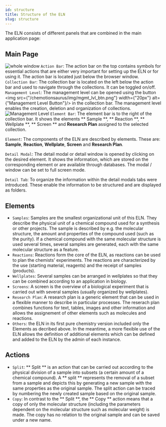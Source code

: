 ```yaml
---
id: structure
title: Structure of the ELN
slug: structure
---
```


The ELN consists of different panels that are combined in the main application page:
## Main Page
![whole window](/img/screen.png)
`Action Bar`: The action bar on the top contains symbols for essential actions that are either very important for setting up the ELN or for using it. The action bar is located just below the browser window.  
 `Collection Bar`: The collection bar is located on the left below the action bar and used to navigate through the collections. It can be toggled on/off.  
 `Management Level`: The management level can be opened using the button <img src={"/chemotionsaurus/img/mgmt_lvl_btn.png"} width={"20px"} alt={"Management Level Button"}/> in the collection bar. The management level enables the creation, deletion and organization of collections.  
 ![Management Level](/img/mgmt_lvl.png)
`Element Bar`: The element bar is to the right of the collection bar. It shows the elements ** Sample **, ** Reaction **, ** Wellplate **,  ** Screen ** and **Research Plan** assigned to the selected collection. 

`Element`: The components of the ELN are described by elements. These are:  **Sample**, **Reaction**, **Wellplate**, **Screen** and **Research Plan**.

`Detail Modal`: The detail modal or detail window is opened by clicking on the desired element. It shows the information, which are stored on the corresponding element or are available through databases. The modal / window can be set to full screen mode.

`Detail Tab`: To organize the information within the detail modals tabs were introduced. These enable the information to be structured and are displayed as folders.

## Elements
- `Samples`:
Samples are the smallest organizational unit of this ELN. They describe the physical unit of a chemical compound used for a synthesis or other projects. The sample is described by e.g. the molecular structure, the amount and properties of the compound used (such as the purity). If a chemical compound with the same molecular structure is used several times, several samples are generated, each with the same molecular structure as a feature.
- `Reactions`: Reactions form the core of the ELN, as reactions can be used to plan the chemists' experiments. The reactions are characterized by the use (starting material, reagents) and the receipt of samples (products).
- `Wellplates`: Several samples can be arranged in wellplates so that they can be combined according to an application in biology.
- `Screens`: A screen is the overview of a biological experiment that is carried out with several samples (usually organized by wellplates).
- `Research Plan`: A research plan is a generic element that can be used in a flexible manner to describe in particular processes. The reserach plan combines functions for text, tables, images and other information and allows the assignement of other elements such as molecules and reactions.  
- `Others`: the ELN in its first pure chemistry version included only the Elements as decribed above. In the meantime, a more flexible use of the ELN allows the definition of additional elements which can be defined and added to the ELN by the admin of each instance.

## Actions
-  `Split`: ** Split ** is an action that can be carried out according to the physical division of a sample into subsets (a certain amount of a chemical compound). A ** split ** represents the removal of a subset from a sample and depicts this by generating a new sample with the same properties as the original sample. The split action can be traced by numbering the newly created sample based on the original sample.
-  `Copy`: In contrast to the ** Split **, the ** Copy ** action means that a copy of only the molecular structure (including the parameters dependent on the molecular structure such as molecular weight) is made. The copy has no relation to the original sample and can be saved under a new name.
